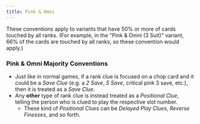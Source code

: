 ```yaml
---
title: Pink & Omni
---
```


These conventions apply to variants that have 50% or more of cards touched by all ranks. (For example, in the "Pink & Omni (3 Suit)" variant, 66% of the cards are touched by all ranks, so these convention would apply.)

### Pink & Omni Majority Conventions

- Just like in normal games, if a rank clue is focused on a chop card and it could be a _Save Clue_ (e.g. a _2 Save_, _5 Save_, critical pink 3 save, etc.), then it is treated as a _Save Clue_.
- Any **other** type of rank clue is instead treated as a _Positional Clue_, telling the person who is clued to play the respective slot number.
  - These kind of _Positional Clues_ can be _Delayed Play Clues_, _Reverse Finesses_, and so forth.
